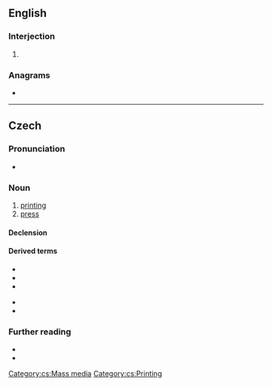 ==English==

===Interjection===
{{en-interj}}

# {{alternative form of|en|tsk}}

===Anagrams===
* {{anagrams|en|a=ikst|Kist|kist|kits|skit}}

----

==Czech==

===Pronunciation===
* {{cs-IPA}}

===Noun===
{{cs-noun|g=m}}

# [[printing]] {{gloss|process}}
# [[press]] {{gloss|printed media}}

====Declension====
{{cs-decl-noun-auto|mi|ti|s|k}}

====Derived terms====
{{der-top}}
* {{l|cs|oboustranný tisk}}
* {{l|cs|tiskař}}
* {{l|cs|tiskárna}}
{{der-mid}}
* {{l|cs|tisknout}}
* {{l|cs|tiskový}}
{{der-bottom}}

===Further reading===
* {{R:PSJC}}
* {{R:SSJC}}

[[Category:cs:Mass media]]
[[Category:cs:Printing]]